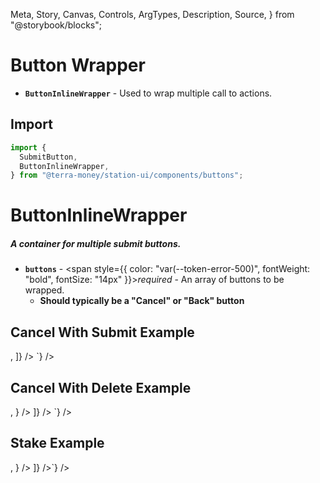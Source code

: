   Meta,
  Story,
  Canvas,
  Controls,
  ArgTypes,
  Description,
  Source,
} from "@storybook/blocks";

<Meta title="Components/Buttons/Wrappers/ButtonInlineWrapper" />

# Button Wrapper

- **`ButtonInlineWrapper`** - Used to wrap multiple call to actions.

## Import

```jsx
import {
  SubmitButton,
  ButtonInlineWrapper,
} from "@terra-money/station-ui/components/buttons";
```

# ButtonInlineWrapper

##### A container for multiple submit buttons.

- **`buttons`** - <span style={{ color: "var(--token-error-500)", fontWeight: "bold", fontSize: "14px" }}>_required_</span> - An array of buttons to be wrapped.
  - **Should typically be a "Cancel" or "Back" button**

## Cancel With Submit Example

<div className="story_with_source_below">
  <Canvas of={ButtonInlineWrapperStories.CancelWithSubmit} />
  <Source
    code={`<ButtonInlineWrapper buttons={[
    <SubmitButton
      color='secondary'
      label='Cancel'
    />,
    <SubmitButton
      color='primary'
      label='Submit'
    />
  ]}
/> `}
  />
</div>

## Cancel With Delete Example

<div className="story_with_source_below">
  <Canvas of={ButtonInlineWrapperStories.CancelWithDelete} />
  <Source
    code={`<ButtonInlineWrapper
    buttons={[
      <SubmitButton
        color='secondary'
        label='Cancel'
      />,
    <SubmitButton
        color='destructive'
        label='Delete'
        icon={<TrashCan fill='var(--token-error-500)' stroke='var(--token-error-500)' />}
        />
    ]}
    />
    `}
  />
</div>

## Stake Example

<div className="story_with_source_below">
  <Canvas of={ButtonInlineWrapperStories.StakeExample} />
  <Source
    code={`<ButtonInlineWrapper
    buttons={[
      <SubmitButton
        color='secondary'
        label='Claim Rewards'
      />,
        <SubmitButton
            color='primary'
            label='Stake'
            icon={<Stake fill='var(--token-light-white)' />}
            />
    ]}
    />`}
  />
</div>
